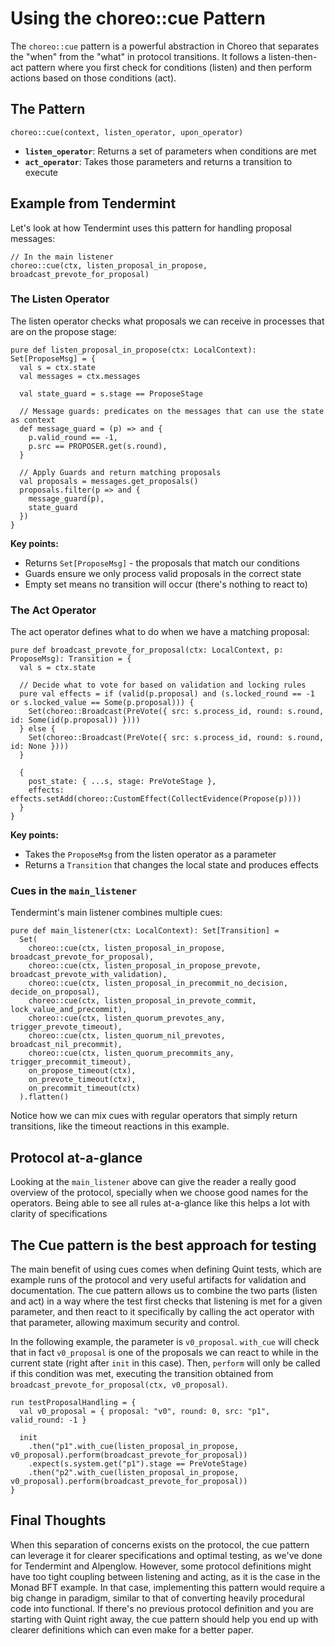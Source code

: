 # Using the choreo::cue Pattern

The `choreo::cue` pattern is a powerful abstraction in Choreo that separates the "when" from the "what" in protocol transitions. It follows a listen-then-act pattern where you first check for conditions (listen) and then perform actions based on those conditions (act).

## The Pattern

```quint
choreo::cue(context, listen_operator, upon_operator)
```

- **`listen_operator`**: Returns a set of parameters when conditions are met
- **`act_operator`**: Takes those parameters and returns a transition to execute

## Example from Tendermint

Let's look at how Tendermint uses this pattern for handling proposal messages:

```quint
// In the main listener
choreo::cue(ctx, listen_proposal_in_propose, broadcast_prevote_for_proposal)
```

### The Listen Operator

The listen operator checks what proposals we can receive in processes that are on the propose stage:

```quint
pure def listen_proposal_in_propose(ctx: LocalContext): Set[ProposeMsg] = {
  val s = ctx.state
  val messages = ctx.messages

  val state_guard = s.stage == ProposeStage

  // Message guards: predicates on the messages that can use the state as context
  def message_guard = (p) => and {
    p.valid_round == -1,
    p.src == PROPOSER.get(s.round),
  }

  // Apply Guards and return matching proposals
  val proposals = messages.get_proposals()
  proposals.filter(p => and {
    message_guard(p),
    state_guard
  })
}
```

**Key points:**
- Returns `Set[ProposeMsg]` - the proposals that match our conditions
- Guards ensure we only process valid proposals in the correct state
- Empty set means no transition will occur (there's nothing to react to)

### The Act Operator

The act operator defines what to do when we have a matching proposal:

```quint
pure def broadcast_prevote_for_proposal(ctx: LocalContext, p: ProposeMsg): Transition = {
  val s = ctx.state

  // Decide what to vote for based on validation and locking rules
  pure val effects = if (valid(p.proposal) and (s.locked_round == -1 or s.locked_value == Some(p.proposal))) {
    Set(choreo::Broadcast(PreVote({ src: s.process_id, round: s.round, id: Some(id(p.proposal)) })))
  } else {
    Set(choreo::Broadcast(PreVote({ src: s.process_id, round: s.round, id: None })))
  }

  {
    post_state: { ...s, stage: PreVoteStage },
    effects: effects.setAdd(choreo::CustomEffect(CollectEvidence(Propose(p))))
  }
}
```

**Key points:**
- Takes the `ProposeMsg` from the listen operator as a parameter
- Returns a `Transition` that changes the local state and produces effects

### Cues in the `main_listener`

Tendermint's main listener combines multiple cues:

```quint
pure def main_listener(ctx: LocalContext): Set[Transition] =
  Set(
    choreo::cue(ctx, listen_proposal_in_propose, broadcast_prevote_for_proposal),
    choreo::cue(ctx, listen_proposal_in_propose_prevote, broadcast_prevote_with_validation),
    choreo::cue(ctx, listen_proposal_in_precommit_no_decision, decide_on_proposal),
    choreo::cue(ctx, listen_proposal_in_prevote_commit, lock_value_and_precommit),
    choreo::cue(ctx, listen_quorum_prevotes_any, trigger_prevote_timeout),
    choreo::cue(ctx, listen_quorum_nil_prevotes, broadcast_nil_precommit),
    choreo::cue(ctx, listen_quorum_precommits_any, trigger_precommit_timeout),
    on_propose_timeout(ctx),
    on_prevote_timeout(ctx),
    on_precommit_timeout(ctx)
  ).flatten()
```

Notice how we can mix cues with regular operators that simply return transitions, like the timeout reactions in this example.

## Protocol at-a-glance

Looking at the `main_listener` above can give the reader a really good overview
of the protocol, specially when we choose good names for the operators. Being
able to see all rules at-a-glance like this helps a lot with clarity of
specifications


## The Cue pattern is the best approach for testing

The main benefit of using cues comes when defining Quint tests, which are
example runs of the protocol and very useful artifacts for validation and
documentation. The cue pattern allows us to combine the two parts (listen and
act) in a way where the test first checks that listening is met for a given
parameter, and then react to it specifically by calling the act operator with
that parameter, allowing maximum security and control.

In the following example, the parameter is `v0_proposal`. `with_cue` will check that in fact `v0_proposal` is one of the proposals we can react to while in the current state (right after `init` in this case). Then, `perform` will only be called if this condition was met, executing the transition obtained from `broadcast_prevote_for_proposal(ctx, v0_proposal)`.

```quint
run testProposalHandling = {
  val v0_proposal = { proposal: "v0", round: 0, src: "p1", valid_round: -1 }

  init
    .then("p1".with_cue(listen_proposal_in_propose, v0_proposal).perform(broadcast_prevote_for_proposal))
    .expect(s.system.get("p1").stage == PreVoteStage)
    .then("p2".with_cue(listen_proposal_in_propose, v0_proposal).perform(broadcast_prevote_for_proposal))
}
```

## Final Thoughts

When this separation of concerns exists on the protocol, the cue pattern can leverage it for clearer specifications and optimal testing, as we've done for Tendermint and Alpenglow. However, some protocol definitions might have too tight coupling between listening and acting, as it is the case in the Monad BFT example. In that case, implementing this pattern would require a big change in paradigm, similar to that of converting heavily procedural code into functional. If there's no previous protocol definition and you are starting with Quint right away, the cue pattern should help you end up with clearer definitions which can even make for a better paper.
